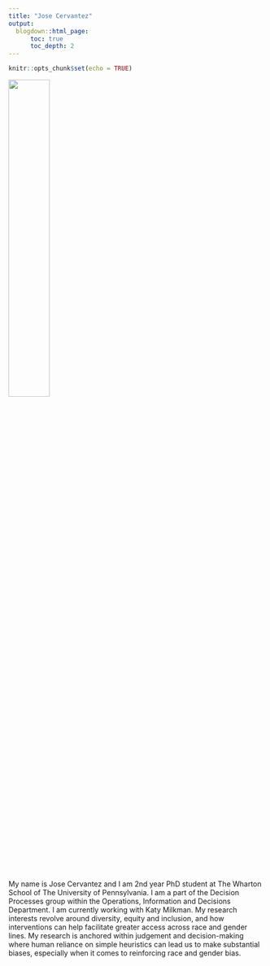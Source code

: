 ```yaml
---
title: "Jose Cervantez"
output:
  blogdown::html_page:
      toc: true
      toc_depth: 2
---
```


```r
knitr::opts_chunk$set(echo = TRUE)
```


![](/qualtrics_files/jose.jpg){width=40%}

My name is Jose Cervantez and I am 2nd year PhD student at The Wharton School of The University of Pennsylvania. I am a part of the Decision Processes group within the Operations, Information and Decisions Department. I am currently working with Katy Milkman. My research interests revolve around diversity, equity and inclusion, and how interventions can help facilitate greater access across race and gender lines. My research is anchored within judgement and decision-making where human reliance on simple heuristics can lead us to make substantial biases, especially when it comes to reinforcing race and gender bias.

